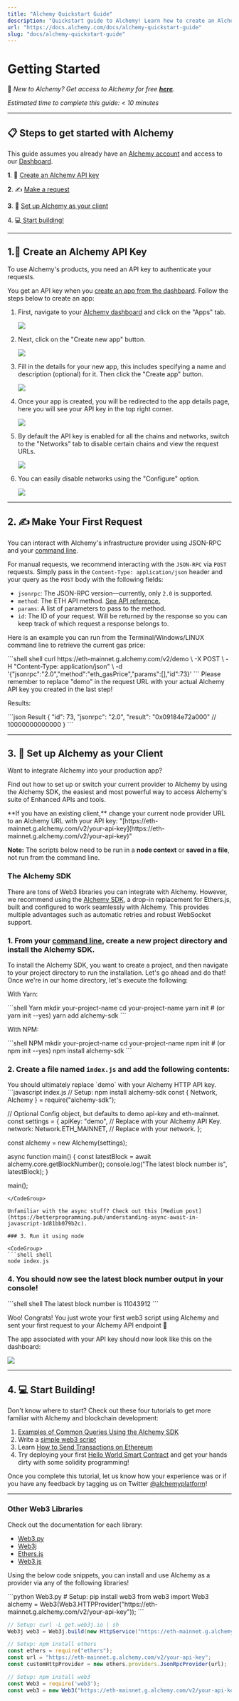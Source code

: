 ```yaml
---
title: "Alchemy Quickstart Guide"
description: "Quickstart guide to Alchemy! Learn how to create an Alchemy key, make your first request, setup up Alchemy as your client, and get to building!"
url: "https://docs.alchemy.com/docs/alchemy-quickstart-guide"
slug: "docs/alchemy-quickstart-guide"
---
```



# Getting Started

👋 *New to Alchemy? Get access to Alchemy for free* ***[here](https://alchemy.com/?r=e68b2f77-7fc7-4ef7-8e9c-cdfea869b9b5)***.

*Estimated time to complete this guide: \< 10 minutes*

***

## 📋 Steps to get started with Alchemy

This guide assumes you already have an [Alchemy account](https://alchemy.com/?r=e68b2f77-7fc7-4ef7-8e9c-cdfea869b9b5) and access to our [Dashboard](https://dashboard.alchemy.com/).

**1**. 🔑 [Create an Alchemy API key](#1key-create-an-alchemy-api-key)

**2**. ✍️ [Make a request](/docs/alchemy-quickstart-guide#2-️-make-your-first-request)

**3**. 🤝 [Set up Alchemy as your client](doc:alchemy-quickstart-guide/#3-🤝-set-up-alchemy-as-your-client)

4\. 💻[ Start building!](/docs/alchemy-quickstart-guide#4-computer-start-building)

***

## 1.🔑 Create an Alchemy API Key

To use Alchemy's products, you need an API key to authenticate your requests.

You get an API key when you [create an app from the dashboard](https://dashboard.alchemy.com/). Follow the steps below to create an app:

1. First, navigate to your [Alchemy dashboard](https://dashboard.alchemy.com/) and click on the "Apps" tab.

   ![](3bc88b9-image.png)

2. Next, click on the "Create new app" button.

   ![](0f7b4bf-image.png)

3. Fill in the details for your new app, this includes specifying a name and description (optional) for it. Then click the "Create app" button.

   ![](0fa2754-image.png)

4. Once your app is created, you will be redirected to the app details page, here you will see your API key in the top right corner.

   ![](d7460bc-image.png)

5. By default the API key is enabled for all the chains and networks, switch to the "Networks" tab to disable certain chains and view the request URLs.

   ![](a6954f1-image.png)

6. You can easily disable networks using the "Configure" option.

   ![](25ffbd7-image.png)

***

## 2. ✍️ Make Your First Request

You can interact with Alchemy's infrastructure provider using JSON-RPC and your [command line](https://www.computerhope.com/jargon/c/commandi.htm).

For manual requests, we recommend interacting with the `JSON-RPC` via `POST` requests. Simply pass in the `Content-Type: application/json` header and your query as the `POST` body with the following fields:

* `jsonrpc`: The JSON-RPC version—currently, only `2.0` is supported.
* `method`: The ETH API method. [See API reference.](https://alchemyenterprisegroup.readme.io/reference/ethereum-api-quickstart)
* `params`: A list of parameters to pass to the method.
* `id`: The ID of your request. Will be returned by the response so you can keep track of which request a response belongs to.

Here is an example you can run from the Terminal/Windows/LINUX command line to retrieve the current gas price:

<CodeGroup>
  ```shell shell
  curl https://eth-mainnet.g.alchemy.com/v2/demo \
  -X POST \
  -H "Content-Type: application/json" \
  -d '{"jsonrpc":"2.0","method":"eth_gasPrice","params":[],"id":73}'
  ```
</CodeGroup>

<Info>
  Please remember to replace "demo" in the request URL with your actual Alchemy API key you created in the last step!
</Info>

Results:

<CodeGroup>
  ```json Result
  { "id": 73,
    "jsonrpc": "2.0",
    "result": "0x09184e72a000" // 10000000000000 }
  ```
</CodeGroup>

***

## 3. 🤝 Set up Alchemy as your Client

Want to integrate Alchemy into your production app?

Find out how to set up or switch your current provider to Alchemy by using the Alchemy SDK, the easiest and most powerful way to access Alchemy's suite of Enhanced APIs and tools.

<Warning>
  **If you have an existing client,** change your current node provider URL to an Alchemy URL with your API key: "[https://eth-mainnet.g.alchemy.com/v2/your-api-key](https://eth-mainnet.g.alchemy.com/v2/your-api-key)"

  **Note:** The scripts below need to be run in a **node context** or **saved in a file**, not run from the command line.
</Warning>

### The Alchemy SDK

There are tons of Web3 libraries you can integrate with Alchemy. However, we recommend using the [Alchemy SDK](https://github.com/alchemyplatform/alchemy-sdk-js), a drop-in replacement for Ethers.js, built and configured to work seamlessly with Alchemy. This provides multiple advantages such as automatic retries and robust WebSocket support.

### 1. From your [command line](https://www.computerhope.com/jargon/c/commandi.htm), create a new project directory and install the Alchemy SDK.

To install the Alchemy SDK, you want to create a project, and then navigate to your project directory to run the installation. Let's go ahead and do that! Once we're in our home directory, let's execute the following:

With Yarn:

<CodeGroup>
  ```shell Yarn
  mkdir your-project-name
  cd your-project-name
  yarn init # (or yarn init --yes)
  yarn add alchemy-sdk
  ```
</CodeGroup>

With NPM:

<CodeGroup>
  ```shell NPM
  mkdir your-project-name
  cd your-project-name
  npm init   # (or npm init --yes)
  npm install alchemy-sdk
  ```
</CodeGroup>

### 2. Create a file named `index.js` and add the following contents:

<Info>
  You should ultimately replace `demo` with your Alchemy HTTP API key.
</Info>

<CodeGroup>
  ```javascript index.js
  // Setup: npm install alchemy-sdk
  const { Network, Alchemy } = require("alchemy-sdk");

  // Optional Config object, but defaults to demo api-key and eth-mainnet.
  const settings = {
    apiKey: "demo", // Replace with your Alchemy API Key.
    network: Network.ETH_MAINNET, // Replace with your network.
  };

  const alchemy = new Alchemy(settings);

  async function main() {
    const latestBlock = await alchemy.core.getBlockNumber();
    console.log("The latest block number is", latestBlock);
  }

  main();
  ```
</CodeGroup>

Unfamiliar with the async stuff? Check out this [Medium post](https://betterprogramming.pub/understanding-async-await-in-javascript-1d81bb079b2c).

### 3. Run it using node

<CodeGroup>
  ```shell shell
  node index.js
  ```
</CodeGroup>

### 4. You should now see the latest block number output in your console!

<CodeGroup>
  ```shell shell
  The latest block number is 11043912
  ```
</CodeGroup>

Woo! Congrats! You just wrote your first web3 script using Alchemy and sent your first request to your Alchemy API endpoint 🎉

The app associated with your API key should now look like this on the dashboard:

![](b54546e-image.png)

***

## 4. 💻 Start Building!

Don't know where to start? Check out these four tutorials to get more familiar with Alchemy and blockchain development:

1. [Examples of Common Queries Using the Alchemy SDK](/reference/using-the-alchemy-sdk)
2. Write a [simple web3 script](/docs/how-to-get-the-latest-block-on-ethereum)
3. Learn [How to Send Transactions on Ethereum](/docs/how-to-send-transactions-on-ethereum)
4. Try deploying your first [Hello World Smart Contract](/docs/hello-world-smart-contract) and get your hands dirty with some solidity programming!

Once you complete this tutorial, let us know how your experience was or if you have any feedback by tagging us on Twitter [@alchemyplatform](https://twitter.com/AlchemyPlatform)!

***

### Other Web3 Libraries

Check out the documentation for each library:

* [Web3.py](https://web3py.readthedocs.io/en/stable/)
* [Web3j](https://docs.web3j.io)
* [Ethers.js](https://docs.ethers.io/v5/)
* [Web3.js](https://web3js.readthedocs.io/en/v1.2.9/)

Using the below code snippets, you can install and use Alchemy as a provider via any of the following libraries!

<CodeGroup>
  ```python Web3.py
  # Setup: pip install web3
  from web3 import Web3
  alchemy = Web3(Web3.HTTPProvider("https://eth-mainnet.g.alchemy.com/v2/your-api-key"));
  ```

  ```java Web3j
  // Setup: curl -L get.web3j.io | sh
  Web3j web3 = Web3j.build(new HttpService("https://eth-mainnet.g.alchemy.com/v2/your-api-key"));
  ```

  ```javascript Ethers.js
  // Setup: npm install ethers
  const ethers = require("ethers");
  const url = "https://eth-mainnet.g.alchemy.com/v2/your-api-key";
  const customHttpProvider = new ethers.providers.JsonRpcProvider(url);
  ```

  ```javascript Web3.js
  // Setup: npm install web3
  const Web3 = require('web3');
  const web3 = new Web3("https://eth-mainnet.g.alchemy.com/v2/your-api-key");
  ```
</CodeGroup>

